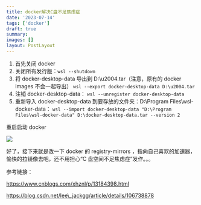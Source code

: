 ```yaml
---
title: docker解决C盘不足焦虑症
date: '2023-07-14'
tags: ['docker']
draft: true
summary:
images: []
layout: PostLayout
---
```


1.  首先关闭 docker
2.  关闭所有发行版：`wsl --shutdown`
3.  将 docker-desktop-data 导出到 D:\\u2004.tar（注意，原有的 docker images 不会一起导出） `wsl --export docker-desktop-data D:\u2004.tar`
4.  注销 docker-desktop-data： `wsl --unregister docker-desktop-data`
5.  重新导入 docker-desktop-data 到要存放的文件夹：D:\\Program Files\\wsl-docker-data： `wsl --import docker-desktop-data "D:\Program Files\wsl-docker-data" D:\docker-desktop-data.tar --version 2`

重启启动 docker

![](https://ask.qcloudimg.com/http-save/yehe-1063935/axj7kan5fb.png?imageView2/2/w/1200)

好了，接下来就是改一下 docker 的 registry-mirrors ，指向自己喜欢的加速器，愉快的拉镜像去吧，还不用担心“C 盘空间不足焦虑症”发作。。。

参考链接：

https://www.cnblogs.com/xhznl/p/13184398.html

https://blog.csdn.net/lee\_jackgg/article/details/106738878
